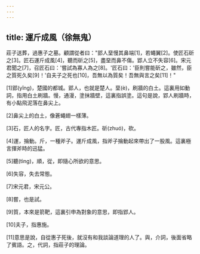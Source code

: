 ```yaml
---
---
---
```

title: 運斤成風（徐無鬼）
---



莊子送葬，過惠子之墓。顧謂從者曰："郢人堊慢其鼻端[1]，若蠅翼[2]。使匠石斫之[3]。匠石運斤成風[4]，聽而斫之[5]，盡堊而鼻不傷。郢人立不失容[6]。宋元君聞之[7]，召匠石曰：'嘗試為寡人為之[8]。'匠石曰：'臣則嘗能斫之，雖然，臣之質死久矣[9]！'自夫子之死也[10]，吾無以為質矣！吾無與言之矣[11]！"

[1]郢(yǐng)，楚國的都城。郢人，也就是楚人。堊(è)，刷牆的白土。這裏用如動詞，指用白土刷牆。慢，通漫，塗抹牆壁，這裏指誤塗。這句是說，郢人刷牆時，有小點飛泥落在鼻尖上。

[2]鼻尖上的白土，像蒼蠅翅一樣薄。

[3]石，匠人的名字。匠，古代專指木匠。斫(zhuó)，砍。

[4]運，掄動。斤，一種斧子。運斤成風，指斧子掄動起來帶出了一股風。這裏極言揮斧時的迅猛。

[5]聽(tìng)，順，從，即隨心所欲的意思。

[6]失容，失去常態。

[7]宋元君，宋元公。

[8]嘗，也是試。

[9]質，本來是箭靶，這裏引申為對象的意思，即指郢人。

[10]夫子，指惠施。

[11]意思是說，自從惠子死後，就沒有和我談論道理的人了。與，介詞，後面省略了賓語。之，代詞，指莊子的理論。